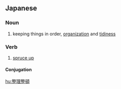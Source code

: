 ==Japanese==
{{ja-kanjitab|せい|り|せい|とん|yomi=o}}

===Noun===
{{ja-noun|せいりせいとん}}

# keeping things in order, [[organization]] and [[tidiness]]

===Verb===
{{ja-verb-suru|せいりせいとん}}

# [[spruce up]]

====Conjugation====
{{ja-suru|整理整頓|せいりせいとん}}

[[hu:整理整頓]]